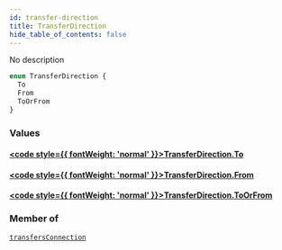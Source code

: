```yaml
---
id: transfer-direction
title: TransferDirection
hide_table_of_contents: false
---
```








No description

```graphql
enum TransferDirection {
  To
  From
  ToOrFrom
}
```


### Values

#### [<code style={{ fontWeight: 'normal' }}>TransferDirection.<b>To</b></code>](#) 
> 
> 

#### [<code style={{ fontWeight: 'normal' }}>TransferDirection.<b>From</b></code>](#) 
> 
> 

#### [<code style={{ fontWeight: 'normal' }}>TransferDirection.<b>ToOrFrom</b></code>](#) 
> 
> 



### Member of

[`transfersConnection`](/docs/testnet/graphql/queries/transfers-connection)  <Badge class="secondary" text="query"/>



